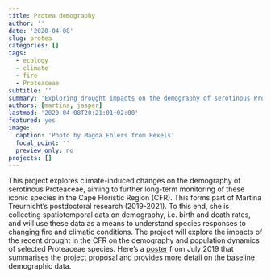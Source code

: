 ```yaml
---
title: Protea demography
author: ''
date: '2020-04-08'
slug: protea
categories: []
tags:
  - ecology
  - climate
  - fire
  - Proteaceae
subtitle: ''
summary: 'Exploring drought impacts on the demography of serotinous Proteaceae'
authors: [martina, jasper]
lastmod: '2020-04-08T20:21:01+02:00'
featured: yes
image:
  caption: 'Photo by Magda Ehlers from Pexels'
  focal_point: ''
  preview_only: no
projects: []
---
```


This project explores climate-induced changes on the demography of serotinous Proteaceae, aiming to further long-term monitoring of these iconic species in the Cape Floristic Region (CFR). This forms part of Martina Treurnicht's postdoctoral research (2019-2021). To this end, she is collecting spatiotemporal data on demography, i.e. birth and death rates, and will use these data as a means to understand species responses to changing fire and climatic conditions. The project will explore the impacts of the recent drought in the CFR on the demography and population dynamics of selected Proteaceae species. Here’s a [poster](https://fynbosser.files.wordpress.com/2019/11/treurnicht_poster_climate_proteas2.pdf) from July 2019 that summarises the project proposal and provides more detail on the baseline demographic data.
